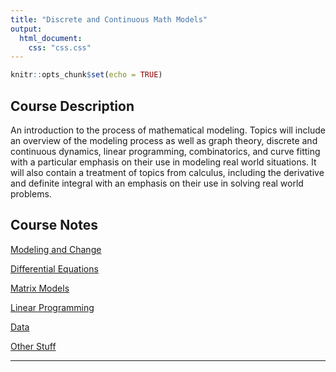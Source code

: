 ```yaml
---
title: "Discrete and Continuous Math Models"
output:
  html_document:
    css: "css.css"
---
```


```r
knitr::opts_chunk$set(echo = TRUE)
```

## Course Description

An introduction to the process of mathematical modeling. Topics will include an overview of the modeling process as well as graph theory, discrete and continuous dynamics, linear programming, combinatorics, and curve fitting with a particular emphasis on their use in modeling real world situations. It will also contain a treatment of topics from calculus, including the derivative and definite integral with an emphasis on their use in solving real world problems.


## Course Notes

[Modeling and Change](Modeling and Change.html)

[Differential Equations](Differential Equations.html)

[Matrix Models](Matrix_Models.html)

[Linear Programming](LP.html)

[Data](Data.html)

[Other Stuff](Other_Stuff.html)

__________
